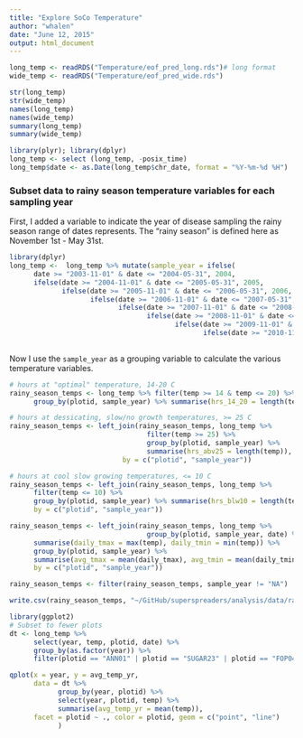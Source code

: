 ```yaml
---
title: "Explore SoCo Temperature"
author: "whalen"
date: "June 12, 2015"
output: html_document
---
```


```r
long_temp <- readRDS("Temperature/eof_pred_long.rds")# long format
wide_temp <- readRDS("Temperature/eof_pred_wide.rds")
```

```r
str(long_temp)
str(wide_temp)
names(long_temp)
names(wide_temp)
summary(long_temp)
summary(wide_temp)

library(plyr); library(dplyr)
long_temp <- select (long_temp, -posix_time)
long_temp$date <- as.Date(long_temp$chr_date, format = "%Y-%m-%d %H")
```


### Subset data to rainy season temperature variables for each sampling year

First, I added a variable to indicate the year of disease sampling the rainy season range of dates represents. The "rainy season" is defined here as November 1st - May 31st.

```r
library(dplyr)
long_temp <-  long_temp %>% mutate(sample_year = ifelse(
      date >= "2003-11-01" & date <= "2004-05-31", 2004, 
      ifelse(date >= "2004-11-01" & date <= "2005-05-31", 2005,
             ifelse(date >= "2005-11-01" & date <= "2006-05-31", 2006,
                    ifelse(date >= "2006-11-01" & date <= "2007-05-31", 2007,
                           ifelse(date >= "2007-11-01" & date <= "2008-05-31", 2008,
                                  ifelse(date >= "2008-11-01" & date <= "2009-05-31", 2009,
                                         ifelse(date >= "2009-11-01" & date <= "2010-05-31", 2010,
                                                ifelse(date >= "2010-11-01" & date <= "2011-05-31", 2011, ifelse(date >= "2011-11-01" & date <= "2012-05-31", 2012,
                                                                                                           ifelse(date >= "2013-11-01" & date <= "2014-05-31", 2014, NA)))))))))))
```

Now I use the `sample_year` as a grouping variable to calculate the various temperature variables.

```r
# hours at "optimal" temperature, 14-20 C
rainy_season_temps <- long_temp %>% filter(temp >= 14 & temp <= 20) %>% 
      group_by(plotid, sample_year) %>% summarise(hrs_14_20 = length(temp))

# hours at dessicating, slow/no growth temperatures, >= 25 C
rainy_season_temps <- left_join(rainy_season_temps, long_temp %>% 
                                  filter(temp >= 25) %>%
                                  group_by(plotid, sample_year) %>%
                                  summarise(hrs_abv25 = length(temp)),
                            by = c("plotid", "sample_year"))

# hours at cool slow growing temperatures, <= 10 C
rainy_season_temps <- left_join(rainy_season_temps, long_temp %>% 
      filter(temp <= 10) %>% 
      group_by(plotid, sample_year) %>% summarise(hrs_blw10 = length(temp)),
      by = c("plotid", "sample_year"))

rainy_season_temps <- left_join(rainy_season_temps, long_temp %>% 
                                  group_by(plotid, sample_year, date) %>% 
      summarise(daily_tmax = max(temp), daily_tmin = min(temp)) %>% 
      group_by(plotid, sample_year) %>% 
      summarise(avg_tmax = mean(daily_tmax), avg_tmin = mean(daily_tmin)),
      by = c("plotid", "sample_year"))

rainy_season_temps <- filter(rainy_season_temps, sample_year != "NA")

write.csv(rainy_season_temps, "~/GitHub/superspreaders/analysis/data/rainy_season_temps.csv")
```


```r
library(ggplot2)
# Subset to fewer plots
dt <- long_temp %>%
      select(year, temp, plotid, date) %>%
      group_by(as.factor(year)) %>%
      filter(plotid == "ANN01" | plotid == "SUGAR23" | plotid == "FOP04")

qplot(x = year, y = avg_temp_yr, 
      data = dt %>% 
            group_by(year, plotid) %>%
            select(year, plotid, temp) %>% 
            summarise(avg_temp_yr = mean(temp)),
      facet = plotid ~ ., color = plotid, geom = c("point", "line")
            )
```

